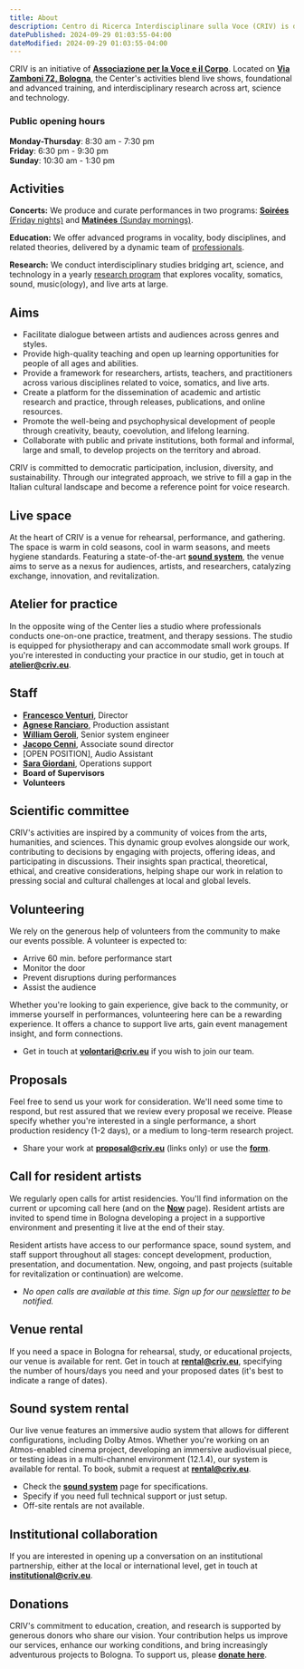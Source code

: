 ```yaml
---
title: About
description: Centro di Ricerca Interdisciplinare sulla Voce (CRIV) is dedicated to research, production, and education in the fields of voice studies, somatics, and live arts.
datePublished: 2024-09-29 01:03:55-04:00
dateModified: 2024-09-29 01:03:55-04:00
---
```


CRIV is an initiative of [**Associazione per la Voce e il Corpo**](/colophon#organization). Located on [**Via Zamboni 72, Bologna**](https://www.google.ca/maps/place/Via+Zamboni,+72,+40126+Bologna+BO), the Center's activities blend live shows, foundational and advanced training, and interdisciplinary research across art, science and technology.

### Public opening hours

**Monday-Thursday**: 8:30 am - 7:30 pm  
**Friday**: 6:30 pm - 9:30 pm  
**Sunday**: 10:30 am - 1:30 pm  

## Activities


**Concerts:** We produce and curate performances in two programs: [**Soirées** (Friday nights)](/concerts) and [**Matinées** (Sunday mornings)](/concerts).  


**Education:** We offer advanced programs in vocality, body disciplines, and related theories, delivered by a dynamic team of [professionals](people).  


**Research:** We conduct interdisciplinary studies bridging art, science, and technology in a yearly [research program](research) that explores vocality, somatics, sound, music(ology), and live arts at large.

## Aims

- Facilitate dialogue between artists and audiences across genres and styles.
- Provide high-quality teaching and open up learning opportunities for people of all ages and abilities.
- Provide a framework for researchers, artists, teachers, and practitioners across various disciplines related to voice, somatics, and live arts.
- Create a platform for the dissemination of academic and artistic research and practice, through releases, publications, and online resources.
- Promote the well-being and psychophysical development of people through creativity, beauty, coevolution, and lifelong learning.
- Collaborate with public and private institutions, both formal and informal, large and small, to develop projects on the territory and abroad.

CRIV is committed to democratic participation, inclusion, diversity, and sustainability. Through our integrated approach, we strive to fill a gap in the Italian cultural landscape and become a reference point for voice research.

## Live space

At the heart of CRIV is a venue for rehearsal, performance, and gathering. The space is warm in cold seasons, cool in warm seasons, and meets hygiene standards. Featuring a state-of-the-art [**sound system**](/sound-system), the venue aims to serve as a nexus for audiences, artists, and researchers, catalyzing exchange, innovation, and revitalization.

## Atelier for practice

In the opposite wing of the Center lies a studio where professionals conducts one-on-one practice, treatment, and therapy sessions. The studio is equipped for physiotherapy and can accommodate small work groups. If you're interested in conducting your practice in our studio, get in touch at [**atelier@criv.eu**](mailto:atelier@criv.eu).

## Staff
- [**Francesco Venturi**](/people/#francesco-venturi), Director
- [**Agnese Ranciaro**](/people/#agnese-ranciaro), Production assistant
- [**William Geroli**](/people/#william-geroli), Senior system engineer
- [**Jacopo Cenni**](/people/#jacopo-cenni), Associate sound director
- [OPEN POSITION], Audio Assistant
- [**Sara Giordani**](/people/#sara-giordani), Operations support
- **Board of Supervisors**
- **Volunteers**

## Scientific committee

CRIV's activities are inspired by a community of voices from the arts, humanities, and sciences. This dynamic group evolves alongside our work, contributing to decisions by engaging with projects, offering ideas, and participating in discussions. Their insights span practical, theoretical, ethical, and creative considerations, helping shape our work in relation to pressing social and cultural challenges at local and global levels.

## Volunteering

We rely on the generous help of volunteers from the community to make our events possible. A volunteer is expected to:
- Arrive 60 min. before performance start
- Monitor the door
- Prevent disruptions during performances
- Assist the audience

Whether you're looking to gain experience, give back to the community, or immerse yourself in performances, volunteering here can be a rewarding experience. It offers a chance to support live arts, gain event management insight, and form connections.

- Get in touch at [**volontari@criv.eu**](mailto:volontari@criv.eu) if you wish to join our team.

## Proposals

Feel free to send us your work for consideration. We'll need some time to respond, but rest assured that we review every proposal we receive. Please specify whether you're interested in a single performance, a short production residency (1-2 days), or a medium to long-term research project.
- Share your work at [**proposal@criv.eu**](mailto:proposal@criv.eu) (links only) or use the [**form**](/contact).

## Call for resident artists

We regularly open calls for artist residencies. You'll find information on the current or upcoming call here (and on the [**Now**](/now) page). Resident artists are invited to spend time in Bologna developing a project in a supportive environment and presenting it live at the end of their stay.

Resident artists have access to our performance space, sound system, and staff support throughout all stages: concept development, production, presentation, and documentation. New, ongoing, and past projects (suitable for revitalization or continuation) are welcome.

- *No open calls are available at this time. Sign up for our [newsletter](#footer) to be notified.*

## Venue rental

If you need a space in Bologna for rehearsal, study, or educational projects, our venue is available for rent. Get in touch at [**rental@criv.eu**](mailto:rental@criv.eu), specifying the number of hours/days you need and your proposed dates (it's best to indicate a range of dates).

## Sound system rental

Our live venue features an immersive audio system that allows for different configurations, including Dolby Atmos. Whether you're working on an Atmos-enabled cinema project, developing an immersive audiovisual piece, or testing ideas in a multi-channel environment (12.1.4), our system is available for rental. To book, submit a request at [**rental@criv.eu**](mailto:rental@criv.eu).
- Check the [**sound system**](#) page for specifications.
- Specify if you need full technical support or just setup.  
- Off-site rentals are not available.

## Institutional collaboration

If you are interested in opening up a conversation on an institutional partnership, either at the local or international level, get in touch at [**institutional@criv.eu**](mailto:institutional@criv.eu).

## Donations

CRIV's commitment to education, creation, and research is supported by generous donors who share our vision. Your contribution helps us improve our services, enhance our working conditions, and bring increasingly adventurous projects to Bologna. To support us, please [**donate here**](https://donorbox.org/criv).



